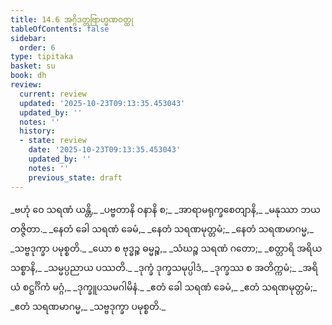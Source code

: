 ```yaml
---
title: 14.6 အဂ္ဂိဒတ္တဗြာဟ္မဏဝတ္ထု
tableOfContents: false
sidebar:
  order: 6
type: tipitaka
basket: su
book: dh
review:
  current: review
  updated: '2025-10-23T09:13:35.453043'
  updated_by: ''
  notes: ''
  history:
  - state: review
    date: '2025-10-23T09:13:35.453043'
    updated_by: ''
    notes: ''
    previous_state: draft
---
```



<ReviewStatus review={frontmatter.review} showDetails={true} />

<HypothesisAnnotation frontmatter={frontmatter} />

<DynamicBreadcrumb />

<Division number="188" book="dh" e="ch" v="18" p="41">

<Paragraph number="202" type="verses" book="dh">
_ဗဟုံ ဝေ သရဏံ ယန္တိ,_  
_ပဗ္ဗတာနိ ဝနာနိ စ;_  
_အာရာမရုက္ခစေတျာနိ,_  
_မနုဿာ ဘယတဇ္ဇိတာ._  

</Paragraph>

</Division>
<Division number="189" book="dh" e="ch" v="18" p="41">

<Paragraph number="203" type="verses" book="dh">
_နေတံ ခေါ သရဏံ ခေမံ,_  
_နေတံ သရဏမုတ္တမံ;_  
_နေတံ သရဏမာဂမ္မ,_  
_သဗ္ဗဒုက္ခာ ပမုစ္စတိ._  

</Paragraph>

</Division>
<Division number="190" book="dh" e="ch" v="18" p="42">

<Paragraph number="204" type="verses" book="dh">
_ယော စ ဗုဒ္ဓဉ္စ ဓမ္မဉ္စ,_  
_သံဃဉ္စ သရဏံ ဂတော;_  
_စတ္တာရိ အရိယသစ္စာနိ,_  
_သမ္မပ္ပညာယ ပဿတိ._  

</Paragraph>

</Division>
<Division number="191" book="dh" e="ch" v="18" p="42">

<Paragraph number="205" type="verses" book="dh">
_ဒုက္ခံ ဒုက္ခသမုပ္ပါဒံ,_  
_ဒုက္ခဿ စ အတိက္ကမံ;_  
_အရိယံ စဋ္ဌင်္ဂိကံ မဂ္ဂံ,_  
_ဒုက္ခူပသမဂါမိနံ._  

</Paragraph>

</Division>
<Division number="192" book="dh" e="ch" v="18" p="42">

<Paragraph number="206" type="verses" book="dh">
_ဧတံ ခေါ သရဏံ ခေမံ,_  
_ဧတံ သရဏမုတ္တမံ;_  
_ဧတံ သရဏမာဂမ္မ,_  
_သဗ္ဗဒုက္ခာ ပမုစ္စတိ._
</Paragraph>
</Division>